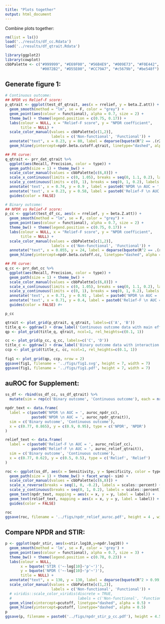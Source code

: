```yaml
---
title: "Plots together"
output: html_document
---
```


Combine plots together:

```r
rm(list = ls())
load('../results/df_cc.Rdata')
load('../results/df_qtrait.Rdata')

library(ggplot2)
library(cowplot)
cbbPalette <- c("#999999", "#E69F00", "#56B4E9", "#009E73", "#F0E442", 
                "#0072B2", "#D55E00", "#CC79A7", "#c5679b", "#be548f")
```

## Generate figure 1:

```r
# Continuous outcome:
## NPDR vs Relief-F score:
p_qtrait <- ggplot(test_df_qtrait, aes(x = rrelief, y = beta.Z.att)) + 
  geom_smooth(method = "lm", se = F, color = "grey") + 
  geom_point(aes(colour = functional), alpha = 0.7, size = 2) +
  theme_bw() + theme(legend.position = c(0.75, 0.17)) +
  labs(colour = NULL, x = "Relief-F score", y = "NPDR coefficient",
       title = NULL) +
  scale_color_manual(values = cbbPalette[c(1,2)],
                     labels = c('Non-functional', 'Functional')) +
  annotate("text", x = 0.23, y = 80, label = deparse(bquote(R^2 == .(r2_qtrait))), parse = T) +
  geom_hline(yintercept=npdr.beta.cutoff.qtrait, linetype="dashed", alpha = 0.5)

## PR curve:
q_qtrait <- prr_dat_qtrait %>%
  ggplot(aes(Recall, Precision, color = type)) +
  geom_path(size = 1) + theme_bw() +
  scale_color_manual(values = cbbPalette[c(6,8)]) + 
  scale_x_continuous(limits = c(0, 1.05), breaks = seq(0, 1.1, 0.2), labels = scales::percent) + 
  scale_y_continuous(limits = c(0, 1), breaks = seq(0, 1, 0.2), labels = scales::percent) + 
  annotate('text', x = 0.74, y = 0.9 , label = paste0('NPDR \n AUC = ', auprc_npdr_qtrait), color = cbbPalette[6]) +
  annotate('text', x = 0.23, y = 0.58, label = paste0('Relief-F \n AUC = ', auprc_relief_qtrait), color = cbbPalette[8]) +
  guides(color = FALSE)

# Binary outcome:
## NPDR vs Relief-F score:
p_cc <- ggplot(test_df_cc, aes(x = rrelief, y = beta.Z.att)) + 
  geom_smooth(method = "lm", se = F, color = "grey") + 
  geom_point(aes(colour = functional), alpha = 0.7, size = 2) +
  theme_bw() + theme(legend.position = c(0.75, 0.17)) +
  labs(colour = NULL, x = "Relief-F score", y = "NPDR coefficient",
       title = NULL) +
  scale_color_manual(values = cbbPalette[c(1,2)],
                     labels = c('Non-functional', 'Functional')) +
  annotate("text", x = 0.055, y = 24, label = deparse(bquote(R^2 == .(r2_cc))), parse = T) +
  geom_hline(yintercept=npdr.beta.cutoff.cc, linetype="dashed", alpha = 0.5)

## PR curve:
q_cc <- prr_dat_cc %>%
  ggplot(aes(Recall, Precision, color = type)) +
  geom_path(size = 1) + theme_bw() +
  scale_color_manual(values = cbbPalette[c(6,8)]) + 
  scale_x_continuous(limits = c(0, 1.05), breaks = seq(0, 1.1, 0.2), labels = scales::percent) + 
  scale_y_continuous(limits = c(0, 1), breaks = seq(0, 1, 0.2), labels = scales::percent) + 
  annotate('text', x = 0.71, y = 0.91 , label = paste0('NPDR \n AUC = ', auprc_npdr_cc), color = cbbPalette[6]) +
  annotate('text', x = 0.71, y = 0.4, label = paste0('Relief-F \n AUC = ', auprc_relief_cc), color = cbbPalette[8]) +
  guides(color = FALSE) #+ 

p_cc
```


```r
qtrait <- plot_grid(p_qtrait, q_qtrait, labels=c('A', 'B'))
title_q <- ggdraw() + draw_label('Continuous outcome data with main effect')
qp <- plot_grid(title_q, qtrait, ncol=1, rel_heights=c(0.1, 1)) 

cc <- plot_grid(p_cc, q_cc, labels=c('C', 'D'))
title_c <- ggdraw() + draw_label('Binary outcome data with interaction effect') 
ccp <- plot_grid(title_c, cc, ncol=1, rel_heights=c(0.1, 1)) 
 
fig1 <- plot_grid(qp, ccp, nrow = 2)
ggsave(fig1, filename = '../figs/fig1.svg', height = 7, width = 7)
ggsave(fig1, filename = '../figs/fig1.pdf', height = 7, width = 7)
```



## auROC for Supplement:
```r
ss_df <- rbind(ss_df_cc, ss_df_qtrait) %>%
  mutate(sim = rep(c('Binary outcome', 'Continuous outcome'), each = nrow(ss_df_cc)))

npdr_text <- data.frame(
  label = c(paste0('NPDR \n AUC = ', auroc_npdr_cc), 
            paste0('NPDR \n AUC = ', auroc_npdr_qtrait)),
  sim = c('Binary outcome', 'Continuous outcome'),
  x = c(0.77, 0.865), y = c(0.9, 0.95), type = c('NPDR', 'NPDR')
)

relief_text <- data.frame(
  label = c(paste0('Relief-F \n AUC = ', auroc_relief_cc), 
            paste0('Relief-F \n AUC = ', auroc_relief_qtrait)),
  sim = c('Binary outcome', 'Continuous outcome'),
  x = c(0.77, 0.62), y = c(0.5, 0.5), type = c('Relief', 'Relief')
)

roc <- ggplot(ss_df, aes(x = Sensitivity, y = Specificity, color = type)) +   
  geom_path(size = 1) + theme_bw() + facet_wrap(~ sim) +
  scale_color_manual(values = cbbPalette[c(6,8)]) +
  scale_x_reverse(breaks = seq(1, 0, -0.2), labels = scales::percent) + 
  scale_y_continuous(breaks = seq(0, 1, 0.2), labels = scales::percent) + 
  geom_text(npdr_text, mapping = aes(x = x, y = y, label = label)) +
  geom_text(relief_text, mapping = aes(x = x, y = y, label = label)) +
  guides(color = FALSE)

roc
ggsave(roc, filename = '../figs/npdr_relief_auroc.pdf', height = 4 , width = 6)
```

## Compare NPDR and STIR:

```r
p <- ggplot(npdr_stir, aes(x=stir.log10,y=npdr.log10)) + 
  geom_smooth(method = 'lm', se = F, color = 'grey') + 
  geom_point(aes(colour = functional), alpha = 0.7, size = 3) +
  theme_bw() + theme(legend.position = c(0.78, 0.23)) +
  labs(colour = NULL, 
       x = bquote('STIR ('~-log[10]~'p'~')'), 
       y = bquote('NPDR ('~-log[10]~'p'~')'),
       title = NULL) + 
  annotate("text", x = 130, y = 130, label = deparse(bquote(R^2 > 0.99)), parse = T) +
  scale_color_manual(values = cbbPalette[c(1,2)],
                     labels = c('Non-functional', 'Functional')) +
  # viridis::scale_color_viridis(discrete = TRUE, 
  #                              labels = c('Non-functional', 'Functional')) + 
  geom_vline(xintercept=pcutoff, linetype="dashed", alpha = 0.5) +
  geom_hline(yintercept=pcutoff, linetype="dashed", alpha = 0.5)
p
ggsave(p, filename = paste0('../figs/npdr_stir_p_cc.pdf'), height = 4.5, width = 4.5 )
```

